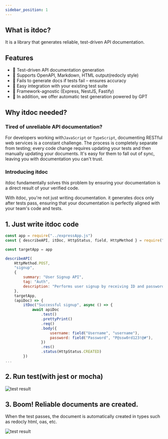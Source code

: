 ```yaml
---
sidebar_position: 1
--- 
```


## What is itdoc?

It is a library that generates reliable, test-driven API documentation.

## Features

- 🧪 Test-driven API documentation generation
- 📄 Supports OpenAPI, Markdown, HTML output(redocly style)
- 🚫 Fails to generate docs if tests fail – ensures accuracy
- 🔧 Easy integration with your existing test suite
- 🧩 Framework-agnostic (Express, NestJS, Fastify)
- 🤖 In addition, we offer automatic test generation powered by GPT

## Why itdoc needed? 

### Tired of unreliable API documentation?

For developers working with`JavaScript` or `TypeScript`, documenting RESTful web services is a constant challenge. The process is completely separate from testing; every code change requires updating your tests and then manually updating your documents. It's easy for them to fall out of sync, leaving you with documentation you can't trust.

###  Introducing itdoc 
itdoc fundamentally solves this problem by ensuring your documentation is a direct result of your verified code.

With itdoc, you're not just writing documentation. it generates docs only after tests pass, ensuring that your documentation is perfectly aligned with your team's code and tests.

## 1. Just write itdoc code 
```js
const app = require("../expressApp.js")
const { describeAPI, itDoc, HttpStatus, field, HttpMethod } = require("itdoc")

const targetApp = app

describeAPI(
    HttpMethod.POST,
    "signup",
    {
        summary: "User Signup API",
        tag: "Auth",
        description: "Performs user signup by receiving ID and password from the user.",
    },
    targetApp,
    (apiDoc) => {
        itDoc("Successful signup", async () => {
            await apiDoc
                .test()
                .prettyPrint()
                .req()
                .body({
                    username: field("Username", "username"),
                    password: field("Password", "P@ssw0rd123!@#"),
                })
                .res()
                .status(HttpStatus.CREATED)
        }) 
...
```

## 2. Run test(with jest or mocha) 
<img src="/img/intro_0.png" alt="test result" /> 

## 3. Boom! Reliable documents are created.
When the test passes, the document is automatically created in types such as redocly html, oas, etc.

<img src="/img/intro_1.png" alt="test result" />   
